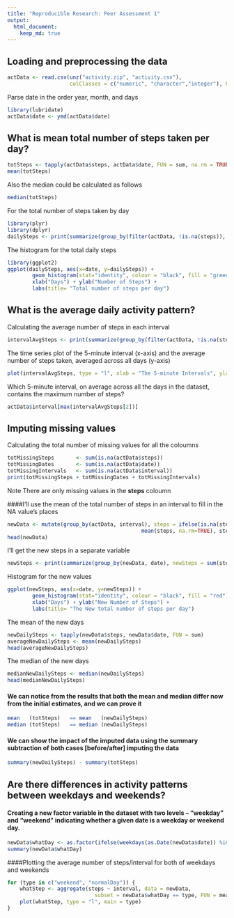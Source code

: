 ```yaml
---
title: "Reproducible Research: Peer Assessment 1"
output: 
  html_document:
    keep_md: true
---
```



## Loading and preprocessing the data
```r
actData <- read.csv(unz("activity.zip", "activity.csv"), 
                    colClasses = c("numeric", "character","integer"), header = T)
```

Parse date in the order year, month, and days 
```r
library(lubridate)
actData$date <- ymd(actData$date)
```

## What is mean total number of steps taken per day?
```r
totSteps <- tapply(actData$steps, actData$date, FUN = sum, na.rm = TRUE)
mean(totSteps)
```

Also the median could be calculated as follows

```r
median(totSteps)
```

For the total number of steps taken by day 
```r
library(plyr)
library(dplyr)
dailySteps <- print(summarize(group_by(filter(actData, !is.na(steps)), date), dailySteps = sum(steps)))
```

The histogram for the total daily steps

```r
library(ggplot2)
ggplot(dailySteps, aes(x=date, y=dailySteps)) + 
        geom_histogram(stat="identity", colour = "black", fill = "green") +
        xlab("Days") + ylab("Number of Steps") + 
        labs(title= "Total number of steps per day") 
```



## What is the average daily activity pattern?
Calculating the average number of steps in each interval

```r
intervalAvgSteps <- print(summarize(group_by(filter(actData, !is.na(steps)), interval), intervalAvgSteps = mean(steps)))
```

The time series plot of the 5-minute interval (x-axis) and the average number of steps taken, averaged across all days (y-axis)

```r
plot(intervalAvgSteps, type = "l", xlab = "The 5-minute Intervals", ylab = "Avg. number of steps", main = "The average number of steps across all days")
```

Which 5-minute interval, on average across all the days in the dataset, contains the maximum number of steps?

```r
actData$interval[max(intervalAvgSteps[2])]
```


## Imputing missing values
Calculating the total number of missing values for all the coloumns
```r
totMissingSteps       <- sum(is.na(actData$steps))
totMissingDates       <- sum(is.na(actData$date))
totMissingIntervals   <- sum(is.na(actData$interval))
print(totMissingSteps + totMissingDates + totMissingIntervals)
```
Note There are only missing values in the **steps** coloumn 


####I'll use the mean of the total number of steps in an interval to fill in the NA value's places 

```r
newData <- mutate(group_by(actData, interval), steps = ifelse(is.na(steps), 
                                           mean(steps, na.rm=TRUE), steps))
head(newData)
```

I'll get the new steps in a separate variable 
```r
newSteps <- print(summarize(group_by(newData, date), newSteps = sum(steps)))
```

Histogram for the new values

```r
ggplot(newSteps, aes(x=date, y=newSteps)) + 
        geom_histogram(stat="identity", colour = "black", fill = "red") +
        xlab("Days") + ylab("New Number of Steps") + 
        labs(title= "The New total number of steps per day") 
```

The mean of the new days
```r
newDailySteps <- tapply(newData$steps, newData$date, FUN = sum)
averageNewDailySteps <- mean(newDailySteps)
head(averageNewDailySteps)
```

The median of the new days
```r
medianNewDailySteps <- median(newDailySteps)
head(medianNewDailySteps)
```

#### We can notice from the results that both the mean and median differ now from the initial estimates, and we can prove it

```r
mean   (totSteps)   == mean   (newDailySteps)
median (totSteps)   == median (newDailySteps)
```

#### We can show the impact of the imputed data using the summary subtraction of both cases [before/after] imputing the data

```r
summary(newDailySteps) - summary(totSteps)
```

## Are there differences in activity patterns between weekdays and weekends?

#### Creating a new factor variable in the dataset with two levels – “weekday” and “weekend” indicating whether a given date is a weekday or weekend day.

```r
newData$whatDay <- as.factor(ifelse(weekdays(as.Date(newData$date)) %in% c("Saturday", "Sunday"), "weekend", "normalDay"))
summary(newData$whatDay)
```


####Plotting the average number of steps/interval for both of weekdays and weekends 
```r
for (type in c("weekend", "normalDay")) {
    whatStep <- aggregate(steps ~ interval, data = newData, 
                            subset = newData$whatDay == type, FUN = mean)
    plot(whatStep, type = "l", main = type)
}
```














